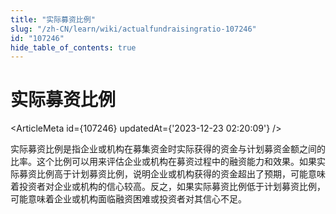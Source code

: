 ```yaml
---
title: "实际募资比例"
slug: "/zh-CN/learn/wiki/actualfundraisingratio-107246"
id: "107246"
hide_table_of_contents: true
---
```



# 实际募资比例

<ArticleMeta id={107246} updatedAt={'2023-12-23 02:20:09'} />
<div className='border-solid border-b border-t-0 my-4 border-[var(--ifm-color-gray-300)]' />

实际募资比例是指企业或机构在募集资金时实际获得的资金与计划募资金额之间的比率。这个比例可以用来评估企业或机构在募资过程中的融资能力和效果。如果实际募资比例高于计划募资比例，说明企业或机构获得的资金超出了预期，可能意味着投资者对企业或机构的信心较高。反之，如果实际募资比例低于计划募资比例，可能意味着企业或机构面临融资困难或投资者对其信心不足。
